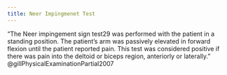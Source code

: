 ```yaml
---
title: Neer Impingmenet Test
---
```



"The Neer impingement sign test29 was performed with the patient in a standing position. The patient’s arm was passively elevated in forward flexion until the patient reported pain. This test was considered positive if there was pain into the deltoid or biceps region, anteriorly or laterally." @gillPhysicalExaminationPartial2007